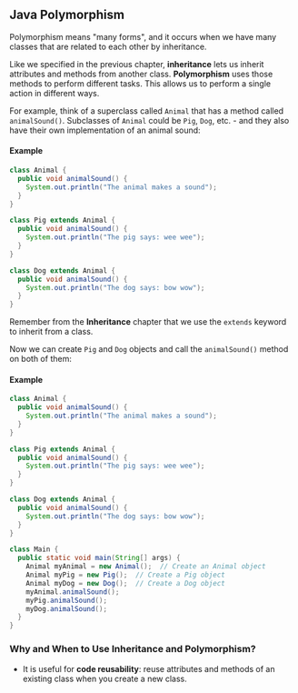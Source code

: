 ## Java Polymorphism

Polymorphism means "many forms", and it occurs when we have many classes that are related to each other by inheritance.

Like we specified in the previous chapter, **inheritance** lets us inherit attributes and methods from another class. **Polymorphism** uses those methods to perform different tasks. This allows us to perform a single action in different ways.

For example, think of a superclass called `Animal` that has a method called `animalSound()`. Subclasses of `Animal` could be `Pig`, `Dog`, etc. - and they also have their own implementation of an animal sound:

#### Example

```java
class Animal {
  public void animalSound() {
    System.out.println("The animal makes a sound");
  }
}

class Pig extends Animal {
  public void animalSound() {
    System.out.println("The pig says: wee wee");
  }
}

class Dog extends Animal {
  public void animalSound() {
    System.out.println("The dog says: bow wow");
  }
}
```

Remember from the **Inheritance** chapter that we use the `extends` keyword to inherit from a class.

Now we can create `Pig` and `Dog` objects and call the `animalSound()` method on both of them:

#### Example

```java
class Animal {
  public void animalSound() {
    System.out.println("The animal makes a sound");
  }
}

class Pig extends Animal {
  public void animalSound() {
    System.out.println("The pig says: wee wee");
  }
}

class Dog extends Animal {
  public void animalSound() {
    System.out.println("The dog says: bow wow");
  }
}

class Main {
  public static void main(String[] args) {
    Animal myAnimal = new Animal();  // Create an Animal object
    Animal myPig = new Pig();  // Create a Pig object
    Animal myDog = new Dog();  // Create a Dog object
    myAnimal.animalSound();
    myPig.animalSound();
    myDog.animalSound();
  }
}
```

### Why and When to Use Inheritance and Polymorphism?

- It is useful for **code reusability**: reuse attributes and methods of an existing class when you create a new class.